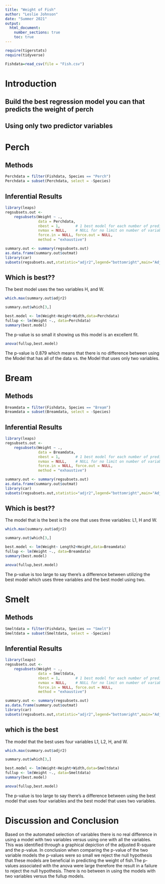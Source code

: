 ```yaml
---
title: "Weight of Fish"
author: "Leslie Johnson"
date: "Summer 2021"
output: 
  html_document:
    number_sections: true
    toc: true
---
```



```r
require(tigerstats)
require(tidyverse)
```

```r
Fishdata=read_csv(file = "Fish.csv")
```



# Introduction

<!--In this section you explain what you are trying to show.  Where did the data come from?  What is the research or other question you are trying to answer?!-->

## Build the best regression model you can that predicts the weight of perch
## Using only two predictor variables  

# Perch
## Methods

<!--Decide on your methods:  use "variable analysis" or other appropriate descriptors.  Make sure to choose at least one graphical method and at least one numerical method.!-->

```r
Perchdata = filter(Fishdata, Species == "Perch")
Perchdata = subset(Perchdata, select = -Species)
```




## Inferential Results


```r
library(leaps)
regsubsets.out <-
    regsubsets(Weight ~ .,
               data = Perchdata,
               nbest = 1,       # 1 best model for each number of predictors
               nvmax = NULL,    # NULL for no limit on number of variables
               force.in = NULL, force.out = NULL,
               method = "exhaustive")

summary.out <- summary(regsubsets.out)
as.data.frame(summary.out$outmat)
library(car)
subsets(regsubsets.out,statistic="adjr2",legend="bottomright",main="Adjusted R^2")
```
  
## Which is best??  

The best model uses the two variables H, and W.    

```r
which.max(summary.out$adjr2)
```
```r
summary.out$which[3,]
```

```r
best.model <- lm(Weight~Height+Width,data=Perchdata)
fullup <- lm(Weight ~., data=Perchdata)
summary(best.model)
```

The p-value is so small it showing us this model is an excellent fit.  

```r
anova(fullup,best.model)
```

The p-value is 0.879 which means that there is no difference between using the Model that has all of the data vs. the Model that uses only two variables.  

<!--State hypothesis clearly.  Make sure your discussion of the inferential test covers all the aspects that the test output produces, such as test statistic, p-value etc.  Make a decision about the null hypothesis, explain the assumptions on which the selected test/procedure was based, and why the chosen procedure satisfys the assumptions and is appropriate to answer the research question!-->


# Bream
## Methods

<!--Decide on your methods:  use "variable analysis" or other appropriate descriptors.  Make sure to choose at least one graphical method and at least one numerical method.!-->

```r
Breamdata = filter(Fishdata, Species == "Bream")
Breamdata = subset(Breamdata, select = -Species)
```




## Inferential Results

```r
library(leaps)
regsubsets.out <- 
    regsubsets(Weight ~ .,
               data = Breamdata,
               nbest = 1,       # 1 best model for each number of predictors
               nvmax = NULL,    # NULL for no limit on number of variables
               force.in = NULL, force.out = NULL,
               method = "exhaustive")

summary.out <- summary(regsubsets.out)
as.data.frame(summary.out$outmat)
library(car)
subsets(regsubsets.out,statistic="adjr2",legend="bottomright",main="Adjusted R^2")
```

  
## Which is best?? 

The model that is the best is the one that uses three variables: L1, H and W.  

```r
which.max(summary.out$adjr2)
```
```r
summary.out$which[3,]
```

```r
best.model <- lm(Weight~ Length2+Height,data=Breamdata)
fullup <- lm(Weight ~., data=Breamdata)
summary(best.model)
```

```r
anova(fullup,best.model)
```

The p-value is too large to say there's a difference between utilizing the best model which uses three variables and the best model using two.  

<!--State hypothesis clearly.  Make sure your discussion of the inferential test covers all the aspects that the test output produces, such as test statistic, p-value etc.  Make a decision about the null hypothesis, explain the assumptions on which the selected test/procedure was based, and why the chosen procedure satisfys the assumptions and is appropriate to answer the research question!-->



# Smelt
## Methods

<!--Decide on your methods:  use "variable analysis" or other appropriate descriptors.  Make sure to choose at least one graphical method and at least one numerical method.!-->

```r
Smeltdata = filter(Fishdata, Species == "Smelt")
Smeltdata = subset(Smeltdata, select = -Species)
```

## Inferential Results

```r
library(leaps)
regsubsets.out <-
    regsubsets(Weight ~ .,
               data = Smeltdata,
               nbest = 1,       # 1 best model for each number of predictors
               nvmax = NULL,    # NULL for no limit on number of variables
               force.in = NULL, force.out = NULL,
               method = "exhaustive")

summary.out <- summary(regsubsets.out)
as.data.frame(summary.out$outmat)
library(car)
subsets(regsubsets.out,statistic="adjr2",legend="bottomright",main="Adjusted R^2")
```
## which is the best

The model that the best uses four variables L1, L2, H, and W.

```r
which.max(summary.out$adjr2)
```

```r
summary.out$which[3,]
```

```r
best.model <- lm(Weight~Height+Width,data=Smeltdata)
fullup <- lm(Weight ~., data=Smeltdata)
summary(best.model)
```

```r
anova(fullup,best.model)
```

The p-value is too large to say there's a difference between using the best model that uses four variables and the best model that uses two variables.    

<!--State hypothesis clearly.  Make sure your discussion of the inferential test covers all the aspects that the test output produces, such as test statistic, p-value etc.  Make a decision about the null hypothesis, explain the assumptions on which the selected test/procedure was based, and why the chosen procedure satisfies the assumptions and is appropriate to answer the research question!-->


# Discussion and Conclusion

<!--Discussion and conclusion here.  If you found a relationship be sure to consider whether the relationship occurs because one of the variables causes the other, or whether they perhaps are related for some other reason.  Watch the chapter 6 videos from the GeorgeTown videos collection.!-->

Based on the automated selection of variables there is no real difference in using a model with two variables versus using one with all the variables. This was identified through a graphical depiction of the adjusted R-square and the p-value. In conclusion when comparing the p-value of the two variable models the p-values were so small we reject the null hypothesis that these models are beneficial in predicting the weight of fish.The p-values associated with the anova were large therefore the result in a failure to reject the null hypothesis. There is no between in using the models with two variables versus the fullup models.
